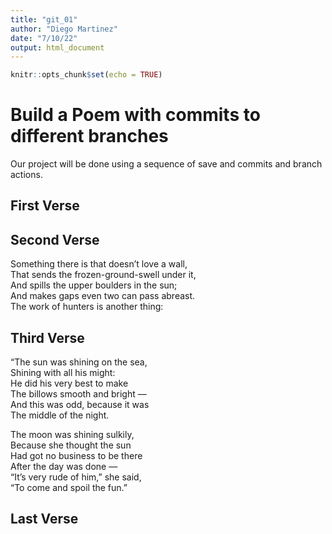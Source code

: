 ```yaml
---
title: "git_01"
author: "Diego Martinez"
date: "7/10/22"
output: html_document
---
```


```r
knitr::opts_chunk$set(echo = TRUE)
```
# Build a Poem with commits to different branches
Our project will be done using a sequence of save and commits and branch actions.
<!-- Do not modify or change any text in "!--" bracketed areas such as this --- these are instructions to
you, if you change any of this the git program will notice it and compromise your git merging strategy !-->

## First Verse 
<!--Put the first five lines of a poem by Lewis Carrol in this section!-->

## Second Verse

Something there is that doesn't love a wall,      
That sends the frozen-ground-swell under it,      
And spills the upper boulders in the sun;    
And makes gaps even two can pass abreast.     
The work of hunters is another thing:    



<!--Put the first five lines of a poem by Robert Frost here!-->

## Third Verse


"The sun was shining on the sea,       
      Shining with all his might:       
He did his very best to make         
      The billows smooth and bright —      
And this was odd, because it was     
      The middle of the night.      

The moon was shining sulkily,    
      Because she thought the sun    
Had got no business to be there    
      After the day was done —    
"It's very rude of him," she said,     
      "To come and spoil the fun."       



<!--Put the first two verses of The Walrus and the Carpenter here!-->

## Last Verse
<!--Put a short poem of your choice 8-20 lines,here!-->
